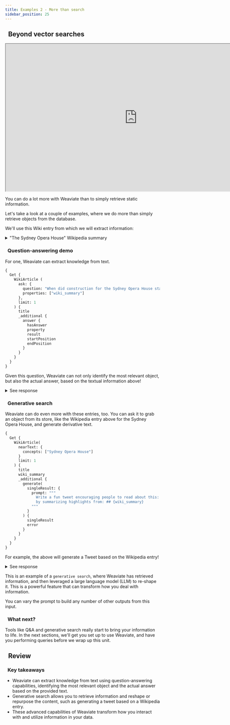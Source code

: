 ```yaml
---
title: Examples 2 - More than search
sidebar_position: 25
---
```


## <i class="fa-solid fa-square-chevron-right"></i>&nbsp;&nbsp;Beyond vector searches


<!-- <img src={imageUrl} alt="Image alt" width="75%"/> -->
<iframe src="https://drive.google.com/file/d/1WmQYAJECciEFylY5RZnmRXca6IaHYKPT/preview" width="854" height="480"></iframe>

You can do a lot more with Weaviate than to simply retrieve static information.

Let's take a look at a couple of examples, where we do more than simply retrieve objects from the database.

We'll use this Wiki entry from which we will extract information:

<details>
  <summary>"The Sydney Opera House" Wikipedia summary</summary>

The Sydney Opera House is a multi-venue performing arts centre in Sydney. Located on the foreshore of Sydney Harbour, it is widely regarded as one of the world's most famous and distinctive buildings and a masterpiece of 20th-century architecture. Designed by Danish architect Jørn Utzon, but completed by an Australian architectural team headed by Peter Hall, the building was formally opened by Queen Elizabeth II on 20 October 1973 after a gestation beginning with Utzon's 1957 selection as winner of an international design competition. The Government of New South Wales, led by the premier, Joseph Cahill, authorised work to begin in 1958 with Utzon directing construction. The government's decision to build Utzon's design is often overshadowed by circumstances that followed, including cost and scheduling overruns as well as the architect's ultimate resignation. The building and its surrounds occupy the whole of Bennelong Point on Sydney Harbour, between Sydney Cove and Farm Cove, adjacent to the Sydney central business district and the Royal Botanic Gardens, and near to the Sydney Harbour Bridge.

The building comprises multiple performance venues, which together host well over 1,500 performances annually, attended by more than 1.2 million people. Performances are presented by numerous performing artists, including three resident companies: Opera Australia, the Sydney Theatre Company and the Sydney Symphony Orchestra. As one of the most popular visitor attractions in Australia, the site is visited by more than eight million people annually, and approximately 350,000 visitors take a guided tour of the building each year. The building is managed by the Sydney Opera House Trust, an agency of the New South Wales State Government.

On 28 June 2007, the Sydney Opera House became a UNESCO World Heritage Site, having been listed on the (now defunct) Register of the National Estate since 1980, the National Trust of Australia register since 1983, the City of Sydney Heritage Inventory since 2000, the New South Wales State Heritage Register since 2003, and the Australian National Heritage List since 2005. The Opera House was also a finalist in the New7Wonders of the World campaign list.

</details>

### <i class="fa-solid fa-chalkboard"></i>&nbsp;&nbsp;Question-answering demo

For one, Weaviate can extract knowledge from text.

```graphql
{
  Get {
    WikiArticle (
      ask: {
        question: "When did construction for the Sydney Opera House start?",
        properties: ["wiki_summary"]
      },
      limit: 1
    ) {
      title
      _additional {
        answer {
          hasAnswer
          property
          result
          startPosition
          endPosition
        }
      }
    }
  }
}
```

Given this question, Weaviate can not only identify the most relevant object, but also the actual answer, based on the textual information above!

<details>
  <summary>See response</summary>

:::note Weaviate says:
Construction for the Sydney Opera House started in 1958.
:::

</details>

### <i class="fa-solid fa-chalkboard"></i>&nbsp;&nbsp;Generative search

Weaviate can do even more with these entries, too. You can ask it to grab an object from its store, like the Wikipedia entry above for the Sydney Opera House, and generate derivative text.

```graphql
{
  Get {
    WikiArticle(
      nearText: {
        concepts: ["Sydney Opera House"]
      }
      limit: 1
    ) {
      title
      wiki_summary
      _additional {
        generate(
          singleResult: {
            prompt: """
              Write a fun tweet encouraging people to read about this: ## {title}
              by summarizing highlights from: ## {wiki_summary}
            """
          }
        ) {
          singleResult
          error
        }
      }
    }
  }
}
```

For example, the above will generate a Tweet based on the Wikipedia entry!

<details>
  <summary>See response</summary>

:::note Weaviate says:
Explore the world-famous Sydney Opera House and its incredible architecture! From the iconic design to the amazing performances, there's something for everyone to enjoy. #SydneyOperaHouse #Explore #Architecture #Performances #Experience
:::

</details>

This is an example of a `generative search`, where Weaviate has retrieved information, and then leveraged a large language model (LLM) to re-shape it. This is a powerful feature that can transform how you deal with information.

You can vary the prompt to build any number of other outputs from this input.

### <i class="fa-solid fa-chalkboard"></i>&nbsp;&nbsp;What next?

Tools like Q&A and generative search really start to bring your information to life. In the next sections, we'll get you set up to use Weaviate, and have you performing queries before we wrap up this unit.

## <i class="fa-solid fa-square-chevron-right"></i>&nbsp;&nbsp;Review

<!-- ### <i class="fa-solid fa-pen-to-square"></i>&nbsp;&nbsp;Review exercise

Can you describe, in your own sentence, XXX?

:::warning TODO
Input box for user to put answer in and get back a similarity score & our definition?
??
::: -->

### <i class="fa-solid fa-lightbulb-on"></i>&nbsp;&nbsp;Key takeaways

- Weaviate can extract knowledge from text using question-answering capabilities, identifying the most relevant object and the actual answer based on the provided text.
- Generative search allows you to retrieve information and reshape or repurpose the content, such as generating a tweet based on a Wikipedia entry.
- These advanced capabilities of Weaviate transform how you interact with and utilize information in your data.